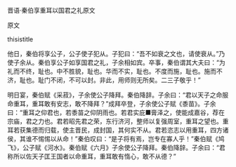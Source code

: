 


晋语·秦伯享重耳以国君之礼原文

原文

thisistitle

他日，秦伯将享公子，公子使子犯从。子犯曰：“吾不如衰之文也，请使衰从。”乃使子余从。秦伯享公子如享国君之礼，子余相如宾。卒事，秦伯谓其大夫曰：“为礼而不终，耻也。中不胜貌，耻也。华而不实，耻也。不度而施，耻也。施而不济，耻也。耻门不闭，不可以封。非此，用师则无所矣。二三子敬乎！”

明日宴，秦伯赋《采菽》，子余使公子降拜。秦伯降辞。子余曰：“君以天子之命服命重耳，重耳敢有安志，敢不降拜？”成拜卒登，子余使公子赋《黍苗》。子余曰：“重耳之仰君也，若黍苗之仰阴雨也。若君实庇■膏泽之，使能成嘉谷，荐在宗庙，君之力也。君若昭先君之荣，东行济河，整师以复强周室，重耳之望也。重耳若获集德而归载，使主晋民，成封国，其何实不从。君若恣志以用重耳，四方诸侯，其谁不惕惕以从命！”秦伯叹曰：“是子将有焉，岂专在寡人乎！”秦伯赋《鸠飞》，公子赋《河水》。秦伯赋《六月》子余使公子降拜。秦伯降辞。子余曰：“君称所以佐天子匡王国者以命重耳，重耳敢有惰心，敢不从德？”

